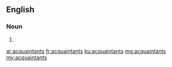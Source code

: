 ==English==

===Noun===
{{head|en|noun plural form}}

# {{plural of|acquaintant|lang=en}}

[[ar:acquaintants]]
[[fr:acquaintants]]
[[ku:acquaintants]]
[[mg:acquaintants]]
[[my:acquaintants]]